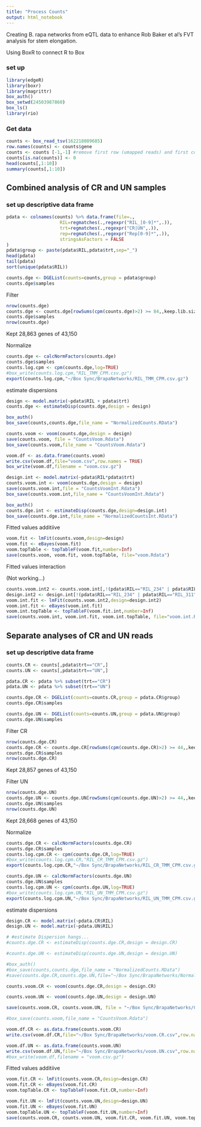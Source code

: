 ```yaml
---
title: "Process Counts"
output: html_notebook
---
```


Creating B. rapa networks from eQTL data to enhance Rob Baker et al's FVT analysis for stem elongation.

Using BoxR to connect R to Box

### set up
```r
library(edgeR)
library(boxr)
library(magrittr)
box_auth()
box_setwd(24503987860)
box_ls()
library(rio)
```

### Get data
```r
counts <- box_read_tsv(162218089685)
row.names(counts) <- counts$gene
counts <- counts [-1,-1] #remove first row (umapped reads) and first column (gene IDs)
counts[is.na(counts)] <- 0
head(counts[,1:10])
summary(counts[,1:10])
```

## Combined analysis of CR and UN samples

### set up descriptive data frame
```r
pdata <- colnames(counts) %>% data.frame(file=.,
                    RIL=regmatches(.,regexpr("RIL_[0-9]*",.)),
                    trt=regmatches(.,regexpr("CR|UN",.)),
                    rep=regmatches(.,regexpr("Rep[0-9]*",.)),
                    stringsAsFactors = FALSE
)
pdata$group <- paste(pdata$RIL,pdata$trt,sep="_")
head(pdata)
tail(pdata)
sort(unique(pdata$RIL))
```

```r
counts.dge <- DGEList(counts=counts,group = pdata$group)
counts.dge$samples
```

Filter
```r
nrow(counts.dge)
counts.dge <- counts.dge[rowSums(cpm(counts.dge)>2) >= 84,,keep.lib.sizes=FALSE]
counts.dge$samples
nrow(counts.dge)
```
Kept 28,863 genes of 43,150

Normalize
```r
counts.dge <- calcNormFactors(counts.dge)
counts.dge$samples
counts.log.cpm <- cpm(counts.dge,log=TRUE)
#box_write(counts.log.cpm,"RIL_TMM_CPM.csv.gz")
export(counts.log.cpm,"~/Box Sync/BrapaNetworks/RIL_TMM_CPM.csv.gz")
```

estimate dispersions
```r
design <- model.matrix(~pdata$RIL + pdata$trt)
counts.dge <- estimateDisp(counts.dge,design = design)
```

```r
box_auth()
box_save(counts,counts.dge,file_name = "NormalizedCounts.RData")
```

```r
counts.voom <- voom(counts.dge,design = design)
save(counts.voom, file = "CountsVoom.Rdata")
box_save(counts.voom,file_name = "CountsVoom.Rdata")
```

```r
voom.df <- as.data.frame(counts.voom)
write.csv(voom.df,file="voom.csv",row.names = TRUE)
box_write(voom.df,filename = "voom.csv.gz")
```


```r
design.int <- model.matrix(~pdata$RIL*pdata$trt)
counts.voom.int <- voom(counts.dge,design = design)
save(counts.voom.int,file = "CountsVoomInt.Rdata")
box_save(counts.voom.int,file_name = "CountsVoomInt.Rdata")
```

```r
box_auth()
counts.dge.int <- estimateDisp(counts.dge,design=design.int)
box_save(counts.dge.int,file_name = "NormalizedCountsInt.RData")
```

Fitted values additiive
```r
voom.fit <- lmFit(counts.voom,design=design)
voom.fit <- eBayes(voom.fit)
voom.topTable <- topTableF(voom.fit,number=Inf)
save(counts.voom, voom.fit, voom.topTable, file="voom.Rdata")
```

Fitted values interaction

(Not working...)
```r
counts.voom.int2 <- counts.voom.int[,!(pdata$RIL=="RIL_234" | pdata$RIL=="RIL_311")] # these two lines are missing UN data and so the interaction terms cannot be estimated, and therfore we get an error unless we remove them.
design.int2 <- design.int[!(pdata$RIL=="RIL_234" | pdata$RIL=="RIL_311"),]
voom.int.fit <- lmFit(counts.voom.int2,design=design.int2)
voom.int.fit <- eBayes(voom.int.fit)
voom.int.topTable <- topTableF(voom.fit.int,number=Inf)
save(counts.voom.int, voom.int.fit, voom.int.topTable, file="voom.int.Rdata")
```


## Separate analyses of CR and UN reads

### set up descriptive data frame

```r
counts.CR <- counts[,pdata$trt=="CR",]
counts.UN <- counts[,pdata$trt=="UN",]

pdata.CR <- pdata %>% subset(trt=="CR")
pdata.UN <- pdata %>% subset(trt=="UN")
```

```r
counts.dge.CR <- DGEList(counts=counts.CR,group = pdata.CR$group)
counts.dge.CR$samples

counts.dge.UN <- DGEList(counts=counts.UN,group = pdata.UN$group)
counts.dge.UN$samples
```

Filter CR
```r
nrow(counts.dge.CR)
counts.dge.CR <- counts.dge.CR[rowSums(cpm(counts.dge.CR)>2) >= 44,,keep.lib.sizes=FALSE]
counts.dge.CR$samples
nrow(counts.dge.CR)
```
Kept 28,857 genes of 43,150

Filter UN
```r
nrow(counts.dge.UN)
counts.dge.UN <- counts.dge.UN[rowSums(cpm(counts.dge.UN)>2) >= 44,,keep.lib.sizes=FALSE]
counts.dge.UN$samples
nrow(counts.dge.UN)
```
Kept 28,668 genes of 43,150

Normalize
```r
counts.dge.CR <- calcNormFactors(counts.dge.CR)
counts.dge.CR$samples
counts.log.cpm.CR <- cpm(counts.dge.CR,log=TRUE)
#box_write(counts.log.cpm.CR,"RIL_CR_TMM_CPM.csv.gz")
export(counts.log.cpm.CR,"~/Box Sync/BrapaNetworks/RIL_CR_TMM_CPM.csv.gz")
```

```r
counts.dge.UN <- calcNormFactors(counts.dge.UN)
counts.dge.UN$samples
counts.log.cpm.UN <- cpm(counts.dge.UN,log=TRUE)
#box_write(counts.log.cpm.UN,"RIL_UN_TMM_CPM.csv.gz")
export(counts.log.cpm.UN,"~/Box Sync/BrapaNetworks/RIL_UN_TMM_CPM.csv.gz")
```

estimate dispersions
```r
design.CR <- model.matrix(~pdata.CR$RIL)
design.UN <- model.matrix(~pdata.UN$RIL)

# #estimate Dispersion hangs...
#counts.dge.CR <- estimateDisp(counts.dge.CR,design = design.CR)

#counts.dge.UN <- estimateDisp(counts.dge.UN,design = design.UN)
```

```r
#box_auth()
#box_save(counts,counts.dge,file_name = "NormalizedCounts.RData")
#save(counts.dge.CR,counts.dge.UN,file="~/Box Sync/BrapaNetworks/Normalized_CR_UN_Counts.Rdata")
```

```r
counts.voom.CR <- voom(counts.dge.CR,design = design.CR)

counts.voom.UN <- voom(counts.dge.UN,design = design.UN)

save(counts.voom.CR, counts.voom.UN, file = "~/Box Sync/BrapaNetworks/CountsVoom_CR_UN.Rdata")

#box_save(counts.voom,file_name = "CountsVoom.Rdata")
```

```r
voom.df.CR <- as.data.frame(counts.voom.CR)
write.csv(voom.df.CR,file="~/Box Sync/BrapaNetworks/voom.CR.csv",row.names = TRUE)

voom.df.UN <- as.data.frame(counts.voom.UN)
write.csv(voom.df.UN,file="~/Box Sync/BrapaNetworks/voom.UN.csv",row.names = TRUE)
#box_write(voom.df,filename = "voom.csv.gz")
```

Fitted values additiive
```r
voom.fit.CR <- lmFit(counts.voom.CR,design=design.CR)
voom.fit.CR <- eBayes(voom.fit.CR)
voom.topTable.CR <- topTableF(voom.fit.CR,number=Inf)

voom.fit.UN <- lmFit(counts.voom.UN,design=design.UN)
voom.fit.UN <- eBayes(voom.fit.UN)
voom.topTable.UN <- topTableF(voom.fit.UN,number=Inf)
save(counts.voom.CR, counts.voom.UN, voom.fit.CR, voom.fit.UN, voom.topTable.CR, voom.topTable.UN, file="voom_CR_UN.Rdata")
```


